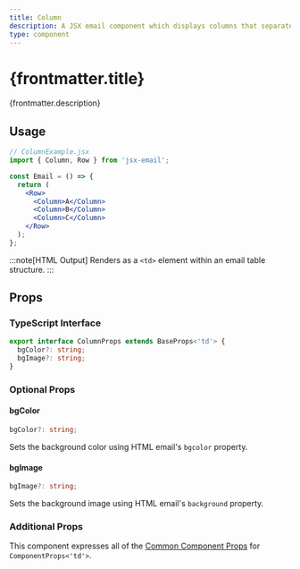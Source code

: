 ```yaml
---
title: Column
description: A JSX email component which displays columns that separate content boundaries vertically
type: component
---
```



<h1>{frontmatter.title}</h1>
<p>{frontmatter.description}</p>

<Install type={frontmatter.type} />

## Usage

```jsx "Column"
// ColumnExample.jsx
import { Column, Row } from 'jsx-email';

const Email = () => {
  return (
    <Row>
      <Column>A</Column>
      <Column>B</Column>
      <Column>C</Column>
    </Row>
  );
};
```

:::note[HTML Output]
Renders as a `<td>` element within an email table structure.
:::

## Props

### TypeScript Interface

```ts
export interface ColumnProps extends BaseProps<'td'> {
  bgColor?: string;
  bgImage?: string;
}
```

### Optional Props

#### bgColor

```ts
bgColor?: string;
```

Sets the background color using HTML email's `bgcolor` property.

#### bgImage

```ts
bgImage?: string;
```

Sets the background image using HTML email's `background` property.

### Additional Props

This component expresses all of the [Common Component Props](https://react.dev/reference/react-dom/components/common) for `ComponentProps<'td'>`.
